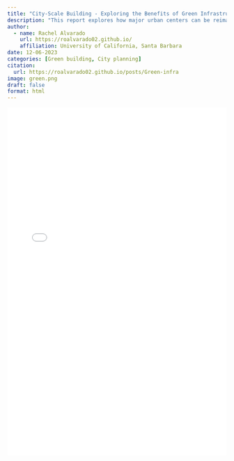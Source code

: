 ```yaml
---
title: "City-Scale Building - Exploring the Benefits of Green Infrastructure" 
description: "This report explores how major urban centers can be reimagined through the integration of green infrastructure. Green infrastructure is an approach that blends natural elements with city planning to foster environmental resilience, social well-being, and economic sustainability. Drawing from global case studies in Singapore, Bhutan, Japan, and more, it examines the far-reaching benefits of urban greenery, including reduced urban heat, improved mental health, and long-term cost savings. It also addresses the cultural, logistical, and policy challenges that hinder widespread adoption in the U.S., proposing feasible solutions to overcome them. Through evidence-based analysis and actionable strategies, the report makes a strong case for a greener, more livable urban future."
author:
  - name: Rachel Alvarado 
    url: https://roalvarado02.github.io/
    affiliation: University of California, Santa Barbara 
date: 12-06-2023
categories: [Green building, City planning]
citation: 
  url: https://roalvarado02.github.io/posts/Green-infra
image: green.png
draft: false
format: html
---
```


::: {style="display: flex; justify-content: center;"}
<iframe
  src="green.pdf"
  width="100%"
  height="800"
  style="border: none;"
  title="Embedded PDF">
</iframe>
:::